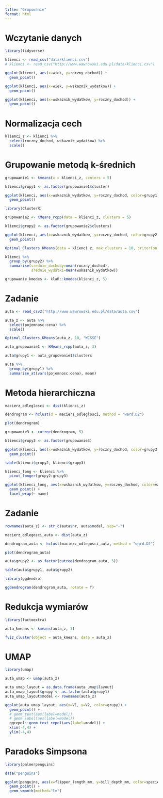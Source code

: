 ```yaml
---
title: "Grupowanie"
format: html
---
```


# Wczytanie danych

```r
library(tidyverse)

klienci <- read_csv("data/klienci.csv")
# klienci <- read_csv("http://www.wawrowski.edu.pl/data/klienci.csv")
```

```r
ggplot(klienci, aes(x=wiek, y=roczny_dochod)) +
  geom_point()
```

```r
ggplot(klienci, aes(x=wiek, y=wskaznik_wydatkow)) +
  geom_point()
```

```r
ggplot(klienci, aes(x=wskaznik_wydatkow, y=roczny_dochod)) +
  geom_point()
```

# Normalizacja cech

```r
klienci_z <- klienci %>% 
  select(roczny_dochod, wskaznik_wydatkow) %>% 
  scale()
```

# Grupowanie metodą k-średnich

```r
grupowanie1 <- kmeans(x = klienci_z, centers = 5)

klienci$grupy1 <- as.factor(grupowanie1$cluster)

ggplot(klienci, aes(x=wskaznik_wydatkow, y=roczny_dochod, color=grupy1)) +
  geom_point()
```

```r
library(ClusterR)

grupowanie2 <- KMeans_rcpp(data = klienci_z, clusters = 5)

klienci$grupy2 <- as.factor(grupowanie2$clusters)

ggplot(klienci, aes(x=wskaznik_wydatkow, y=roczny_dochod, color=grupy2)) +
  geom_point()
```

```r
Optimal_Clusters_KMeans(data = klienci_z, max_clusters = 10, criterion = "WCSSE")
```

```r
klienci %>% 
  group_by(grupy2) %>% 
  summarise(srednie_dochody=mean(roczny_dochod),
            srednie_wydatki=mean(wskaznik_wydatkow))
```
```r
grupowanie_kmodes <- klaR::kmodes(klienci_z, 5)
```

# Zadanie

```r
auta <- read_csv2("http://www.wawrowski.edu.pl/data/auta.csv")
```

```r
auta_z <- auta %>% 
  select(pojemnosc:cena) %>% 
  scale()

Optimal_Clusters_KMeans(auta_z, 10, "WCSSE")
```

```r
auta_grupowanie1 <- KMeans_rcpp(auta_z, 3)

auta$grupy1 <- auta_grupowanie1$clusters

auta %>% 
  group_by(grupy1) %>% 
  summarise_at(vars(pojemnosc:cena), mean)
```

# Metoda hierarchiczna

```r
macierz_odleglosci <- dist(klienci_z)

dendrogram <- hclust(d = macierz_odleglosci, method = "ward.D2")

plot(dendrogram)
```

```r
grupowanie3 <- cutree(dendrogram, 5)

klienci$grupy3 <- as.factor(grupowanie3)

ggplot(klienci, aes(x=wskaznik_wydatkow, y=roczny_dochod, color=grupy3)) +
  geom_point()
```

```r
table(klienci$grupy2, klienci$grupy3)
```

```r
klienci_long <- klienci %>% 
  pivot_longer(grupy2:grupy3)

ggplot(klienci_long, aes(x=wskaznik_wydatkow, y=roczny_dochod, color=value)) +
  geom_point() +
  facet_wrap(~ name)
```

# Zadanie

```r
rownames(auta_z) <- str_c(auta$nr, auta$model, sep="-")

macierz_odlegosci_auta <- dist(auta_z)

dendrogram_auta <- hclust(macierz_odlegosci_auta, method = "ward.D2")

plot(dendrogram_auta)
```

```r
auta$grupy2 <- as.factor(cutree(dendrogram_auta, 3))

table(auta$grupy1, auta$grupy2)
```

```r
library(ggdendro)

ggdendrogram(dendrogram_auta, rotate = T)
```

# Redukcja wymiarów

```r
library(factoextra)

auta_kmeans <- kmeans(auta_z, 3)

fviz_cluster(object = auta_kmeans, data = auta_z)
```

# UMAP

```r
library(umap)

auta_umap <- umap(auta_z)

auta_umap_layout = as.data.frame(auta_umap$layout)
auta_umap_layout$grupy <- as.factor(auta$grupy1)
auta_umap_layout$model <- rownames(auta_z)

ggplot(auta_umap_layout, aes(x=V1, y=V2, color=grupy)) +
  geom_point() +
  # geom_text(aes(label=model))
  # geom_label(aes(label=model)) 
  ggrepel::geom_text_repel(aes(label=model)) +
  xlim(-4,4) +
  ylim(-4,4)
```

# Paradoks Simpsona

```r
library(palmerpenguins)

data("penguins")

ggplot(penguins, aes(x=flipper_length_mm, y=bill_depth_mm, color=species)) +
  geom_point() +
  geom_smooth(method="lm")
```












